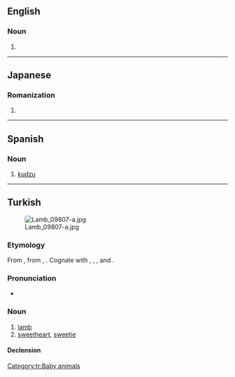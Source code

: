 {{also|küzu|kužu}}
==English==

===Noun===
{{en-noun|-}}

# {{alt form|en|kudzu}}

----

==Japanese==

===Romanization===
{{ja-romaji}}

# {{ja-romanization of|くず}}

----

==Spanish==

===Noun===
{{es-noun|m}}

# [[kudzu]]

----

==Turkish==
[[File:Lamb_09807-a.jpg|thumb]]

===Etymology===
From {{inh|tr|ota|قوزی|tr=quzı|t=lamb}}, from {{inh|tr|trk-pro|*kuŕɨ}}, {{m|trk-pro|*koŕɨ|t=lamb}}. Cognate with {{cog|oui|qwzy|tr=qozï}}, {{cog|kk|қозы}}, {{cog|xqa|قُزٖى|tr=quzï̄}}, and {{cog|mn|хурга}}.

===Pronunciation===
* {{IPA|tr|[kuzu]}}

===Noun===
{{tr-noun|yu|lar}}

# [[lamb]]
# [[sweetheart]], [[sweetie]]

====Declension====
{{tr-infl-noun-v|u|poss=1|pred=1}}

[[Category:tr:Baby animals]]